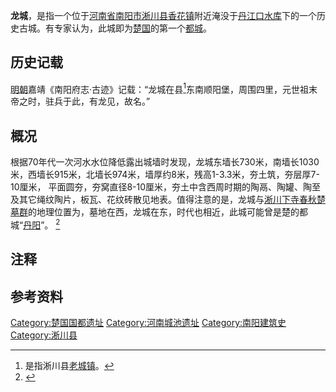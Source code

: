 {{About|[[河南|河南]][[淅川|淅川]]地区的古城|淅川县行政区划中的龙城街道|龙城街道 (淅川县)}}
'''龙城'''，是指一个位于[[河南省|河南省]][[南阳市|南阳市]][[淅川县|淅川县]][[香花镇_(淅川县)|香花镇]]附近淹没于[[丹江口水库|丹江口水库]]下的一个历史古城。有专家认为，此城即为[[楚国|楚国]]的第一个[[都城|都城]]。

==历史记载==
[[明朝|明朝]]嘉靖《南阳府志·古迹》记载：“龙城在县<ref group="注">是指淅川县[[老城镇_(淅川县)|老城镇]]。</ref>东南顺阳堡，周围四里，元世祖末帝之时，驻兵于此，有龙见，故名。”

==概况==
根据70年代一次河水水位降低露出城墙时发现，龙城东墙长730米，南墙长1030米，西墙长915米，北墙长974米，墙厚约8米，残高1-3.3米，夯土筑，夯层厚7-10厘米， 平面圆夯，夯窝直径8-10厘米，夯土中含西周时期的陶鬲、陶罐、陶至及其它绳纹陶片，板瓦、花纹砖散见地表。值得注意的是，龙城与[[淅川下寺春秋楚墓群|淅川下寺春秋楚墓群]]的地理位置为，墓地在西，龙城在东，时代也相近，此城可能曾是楚的都城“[[丹阳_(楚国)|丹阳]]”。
<ref>{{cite web|url=http://xichuan.01ny.cn/wenxue/swsb/200707/4374.html|title=宋岗乘船记|publisher=南阳网|date=2007-07-31|language=zh-hans}}{{dead link|date=2018年5月 |bot=InternetArchiveBot |fix-attempted=yes }}</ref>

==注释==
{{reflist|group=注}}

==参考资料==
{{reflist}}

{{丹江口水库淹没要地}}

[[Category:楚国国都遗址|Category:楚国国都遗址]]
[[Category:河南城池遗址|Category:河南城池遗址]]
[[Category:南阳建筑史|Category:南阳建筑史]]
[[Category:淅川县|Category:淅川县]]